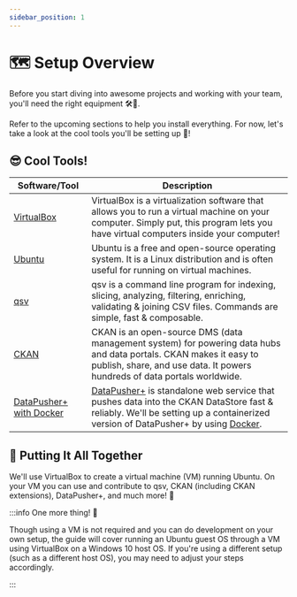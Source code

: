 ```yaml
---
sidebar_position: 1
---
```


# 🗺 Setup Overview

Before you start diving into awesome projects and working with your team, you'll need the right equipment 🛠💼.

Refer to the upcoming sections to help you install everything. For now, let's take a look at the cool tools you'll be setting up 🤘!

## 😎 Cool Tools!

| Software/Tool                                                                | Description                                                                                                                                                                                                                                          |
| ---------------------------------------------------------------------------- | ---------------------------------------------------------------------------------------------------------------------------------------------------------------------------------------------------------------------------------------------------- |
| [VirtualBox](https://www.virtualbox.org/)                                    | VirtualBox is a virtualization software that allows you to run a virtual machine on your computer. Simply put, this program lets you have virtual computers inside your computer!                                                                    |
| [Ubuntu](https://ubuntu.com/)                                                | Ubuntu is a free and open-source operating system. It is a Linux distribution and is often useful for running on virtual machines.                                                                                                                   |
| [qsv](https://github.com/jqnatividad/qsv)                                    | qsv is a command line program for indexing, slicing, analyzing, filtering, enriching, validating & joining CSV files. Commands are simple, fast & composable.                                                             |
| [CKAN](https://ckan.org)                                                     | CKAN is an open-source DMS (data management system) for powering data hubs and data portals. CKAN makes it easy to publish, share, and use data. It powers hundreds of data portals worldwide.                                                       |
| [DataPusher+ with Docker](https://github.com/dathere/datapusher-plus-docker) | [DataPusher+](https://github.com/dathere/datapusher-plus) is standalone web service that pushes data into the CKAN DataStore fast & reliably. We'll be setting up a containerized version of DataPusher+ by using [Docker](https://www.docker.com/). |

## 🧩 Putting It All Together

We'll use VirtualBox to create a virtual machine (VM) running Ubuntu. On your VM you can use and contribute to qsv, CKAN (including CKAN extensions), DataPusher+, and much more! 🚀

:::info One more thing! 🎈

Though using a VM is not required and you can do development on your own setup, the guide will cover running an Ubuntu guest OS through a VM using VirtualBox on a Windows 10 host OS. If you're using a different setup (such as a different host OS), you may need to adjust your steps accordingly.

:::
